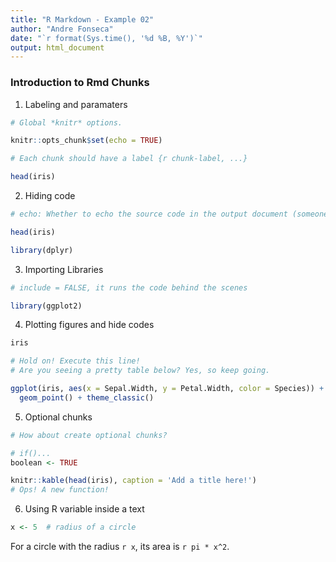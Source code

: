 ```yaml
---
title: "R Markdown - Example 02"
author: "Andre Fonseca"
date: "`r format(Sys.time(), '%d %B, %Y')`"
output: html_document
---
```


### Introduction to Rmd Chunks
1. Labeling and paramaters


```r

# Global *knitr* options.

knitr::opts_chunk$set(echo = TRUE)

```


```r

# Each chunk should have a label {r chunk-label, ...}

head(iris)


```

2. Hiding code

```r

# echo: Whether to echo the source code in the output document (someone may not prefer reading your smart source code but only results).

head(iris)

```

```r

library(dplyr)


```


3. Importing Libraries

```r

# include = FALSE, it runs the code behind the scenes

library(ggplot2)

```

4. Plotting figures and hide codes
```r

iris 

# Hold on! Execute this line!
# Are you seeing a pretty table below? Yes, so keep going.

ggplot(iris, aes(x = Sepal.Width, y = Petal.Width, color = Species)) +
  geom_point() + theme_classic()

```

5. Optional chunks
```r

# How about create optional chunks?

# if()...
boolean <- TRUE

```

```r

knitr::kable(head(iris), caption = 'Add a title here!')
# Ops! A new function!

```

6. Using R variable inside a text

```r

x <- 5  # radius of a circle

```

For a circle with the radius `r x`,
its area is `r pi * x^2`.

